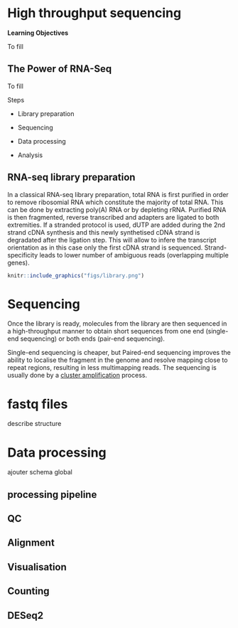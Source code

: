 # High throughput sequencing {#sec:hts}

**Learning Objectives**

To fill

## The Power of RNA-Seq

To fill

Steps

- Library preparation

- Sequencing

- Data processing

- Analysis

## RNA-seq library preparation

In a classical RNA-seq library preparation, total RNA is first purified in order to remove ribosomial RNA which constitute the majority of total RNA. This can be done by extracting poly(A) RNA or by depleting rRNA. Purified RNA is then fragmented, reverse transcribed and adapters are ligated to both extremities. If a stranded protocol is used, dUTP are added during the 2nd strand cDNA synthesis and this newly synthetised cDNA strand is degradated after the ligation step. This will allow to infere the transcript orientation as in this case only the first cDNA strand is sequenced. 
Strand-specificity leads to lower number of ambiguous reads (overlapping multiple genes).

```r
knitr::include_graphics("figs/library.png")
```

# Sequencing 

Once the library is ready, molecules from the library are then sequenced in a high-throughput manner to obtain short sequences from one end (single-end sequencing) or both ends (pair-end sequencing). 

Single-end sequencing is cheaper, but Paired-end sequencing improves the ability to localise the fragment in the genome and resolve mapping close to repeat regions, resulting in less multimapping reads.
The sequencing is usually done by a [cluster amplification](https://www.youtube.com/watch?v=fCd6B5HRaZ8) process.

# fastq files

describe structure


# Data processing

ajouter schema global

## processing pipeline

## QC
## Alignment
## Visualisation
## Counting
## DESeq2

